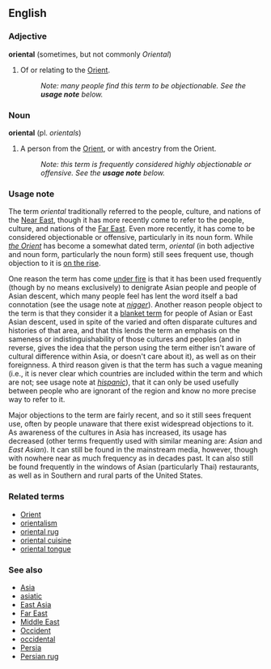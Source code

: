 == English ==
=== Adjective ===
'''oriental''' (sometimes, but not commonly ''Oriental'')

# Of or relating to the [[Orient]].
#: ''Note: many people find this term to be objectionable.  See the '''usage note''' below.''


=== Noun ===
'''oriental''' (pl. ''orientals'')

# A person from the [[Orient]], or with ancestry from the Orient.
#: ''Note: this term is frequently considered highly objectionable or offensive.  See the '''usage note''' below.''

=== Usage note ===
The term ''oriental'' traditionally referred to the people, culture, and nations of the [[Near East]], though it has more recently <!-- Note: time frames would be useful here) --> come to refer to the people, culture, and nations of the [[Far East]].  Even more recently, it has come to be considered objectionable or offensive, particularly in its noun form.  While ''[[Orient|the Orient]]'' has become a somewhat dated term, ''oriental'' (in both adjective and noun form, particularly the noun form) still sees frequent use, though objection to it is [[on the rise]].

One reason the term has come [[under fire]] is that it has been used frequently (though by no means exclusively) to denigrate Asian people and people of Asian descent, which many people feel has lent the word itself a bad connotation (see the usage note at ''[[nigger]]'').  Another reason people object to the term is that they consider it a [[blanket term]] for people of Asian or East Asian descent, used in spite of the varied and often disparate cultures and histories of that area, and that this lends the term an emphasis on the sameness or indistinguishability of those cultures and peoples (and in reverse, gives the idea that the person using the term either isn't aware of cultural difference within Asia, or doesn't care about it), as well as on their foreignness.  A third reason given is that the term has such a vague meaning (i.e., it is never clear which countries are included within the term and which are not; see usage note at ''[[hispanic]]''), that it can only be used usefully between people who are ignorant of the region and know no more precise way to refer to it.

Major objections to the term are fairly recent, and so it still sees frequent use, often by people unaware that there exist widespread objections to it.  As awareness of the cultures in Asia has increased, its usage has decreased (other terms frequently used with similar meaning are: ''Asian'' and ''East Asian'').  It can still be found in the mainstream media, however, though with nowhere near as much frequency as in decades past.  It can also still be found frequently in the windows of Asian (particularly Thai) restaurants, as well as in Southern and rural parts of the United States.

{{sectstub}}

=== Related terms ===
*[[Orient]]
*[[orientalism]]
*[[oriental rug]]
*[[oriental cuisine]]
*[[oriental tongue]]

=== See also ===
*[[Asia]]
*[[asiatic]]
*[[East Asia]]
*[[Far East]]
*[[Middle East]]
*[[Occident]]
*[[occidental]]
*[[Persia]]
*[[Persian rug]]